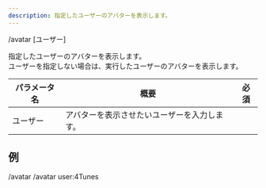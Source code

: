 ```yaml
---
description: 指定したユーザーのアバターを表示します。
---
```


<DiscordMessages>
    <DiscordMessage>/avatar [ユーザー]</DiscordMessage>
</DiscordMessages>
<br/>

指定したユーザーのアバターを表示します。  
ユーザーを指定しない場合は、実行したユーザーのアバターを表示します。

| パラメータ名 | 概要                     | 必須 |
|--------|------------------------|----|
| ユーザー   | アバターを表示させたいユーザーを入力します。 |    |

## 例
<DiscordMessages compactMode>
    <DiscordMessage>/avatar</DiscordMessage>
    <DiscordMessage>/avatar user:4Tunes</DiscordMessage>
</DiscordMessages>